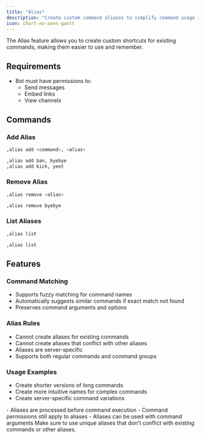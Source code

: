 ```yaml
---
title: "Alias"
description: "Create custom command aliases to simplify command usage in your server"
icon: chart-no-axes-gantt
---
```


The Alias feature allows you to create custom shortcuts for existing commands, making them easier to use and remember.

## Requirements

- Bot must have permissions to:
  - Send messages
  - Embed links
  - View channels

## Commands

### Add Alias

<CodeGroup>

```bash Syntax
,alias add <command>, <alias>
```

```bash Example
,alias add ban, byebye
,alias add kick, yeet
```

</CodeGroup>

### Remove Alias

<CodeGroup>

```bash Syntax
,alias remove <alias>
```

```bash Example
,alias remove byebye
```

</CodeGroup>

### List Aliases

<CodeGroup>

```bash Syntax
,alias list
```

```bash Example
,alias list
```

</CodeGroup>

## Features

### Command Matching
- Supports fuzzy matching for command names
- Automatically suggests similar commands if exact match not found
- Preserves command arguments and options

### Alias Rules
- Cannot create aliases for existing commands
- Cannot create aliases that conflict with other aliases
- Aliases are server-specific
- Supports both regular commands and command groups

### Usage Examples
- Create shorter versions of long commands
- Create more intuitive names for complex commands
- Create server-specific command variations

<Note>
- Aliases are processed before command execution
- Command permissions still apply to aliases
- Aliases can be used with command arguments
</Note>

<Warning>
Make sure to use unique aliases that don't conflict with existing commands or other aliases.
</Warning> 